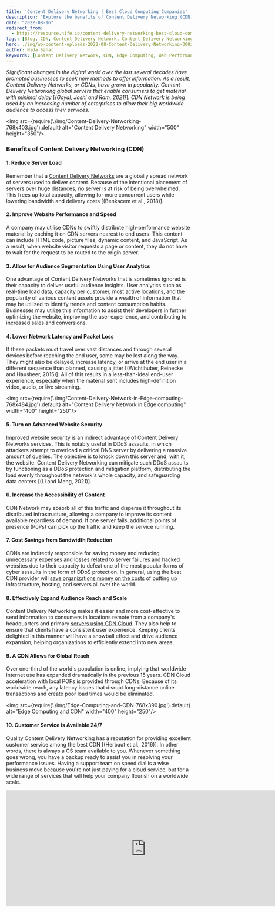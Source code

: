```yaml
---
title: 'Content Delivery Networking | Best Cloud Computing Companies'
description: 'Explore the benefits of Content Delivery Networking (CDN) and its impact on website performance, security, and global reach. Learn how CDNs reduce server load, improve speed, and provide advanced security features.'
date: "2022-08-16"
redirect_from: 
  - https://resource.nife.io/content-delivery-networking-best-cloud-computing-companies/
tags: [Blog, CDN, Content Delivery Network, Content Delivery Networking, Edge Computing, Intelligent Edge, Nife]
hero: ./img/wp-content-uploads-2022-08-Content-Delivery-Networking-300x158.jpg
author: Nida Sahar
keywords: [Content Delivery Network, CDN, Edge Computing, Web Performance, Network Security, Global Reach, Bandwidth Reduction]
---
```


*Significant changes in the digital world over the last several decades have prompted businesses to seek new methods to offer information. As a result, Content Delivery Networks, or CDNs, have grown in popularity. Content Delivery Networking global servers that enable consumers to get material with minimal delay* [_(Goyal, Joshi and Ram, 2021)_]*. CDN Network is being used by an increasing number of enterprises to allow their big worldwide audience to access their services.*

<img src={require('./img/Content-Delivery-Networking-768x403.jpg').default} alt="Content Delivery Networking" width="500" height="350"/>
<br/>



### Benefits of Content Delivery Networking (CDN)

#### 1. Reduce Server Load

Remember that a [Content Delivery Networks](/blog/content-delivery-networking-digital-ecosystems/) are a globally spread network of servers used to deliver content. Because of the intentional placement of servers over huge distances, no server is at risk of being overwhelmed. This frees up total capacity, allowing for more concurrent users while lowering bandwidth and delivery costs [(Benkacem et al., 2018)].

#### 2. Improve Website Performance and Speed

A company may utilise CDNs to swiftly distribute high-performance website material by caching it on CDN servers nearest to end users. This content can include HTML code, picture files, dynamic content, and JavaScript. As a result, when website visitor requests a page or content, they do not have to wait for the request to be routed to the origin server.

#### 3. Allow for Audience Segmentation Using User Analytics

One advantage of Content Delivery Networks that is sometimes ignored is their capacity to deliver useful audience insights. User analytics such as real-time load data, capacity per customer, most active locations, and the popularity of various content assets provide a wealth of information that may be utilized to identify trends and content consumption habits. Businesses may utilize this information to assist their developers in further optimizing the website, improving the user experience, and contributing to increased sales and conversions.

#### 4. Lower Network Latency and Packet Loss

If these packets must travel over vast distances and through several devices before reaching the end user, some may be lost along the way. They might also be delayed, increase latency, or arrive at the end user in a different sequence than planned, causing a jitter [(Wichtlhuber, Reinecke and Hausheer, 2015)]. All of this results in a less-than-ideal end-user experience, especially when the material sent includes high-definition video, audio, or live streaming.

<img src={require('./img/Content-Delivery-Network-in-Edge-computing-768x484.jpg').default} alt="Content Delivery Network in Edge computing" width="400" height="250"/>
<br/>



#### 5. Turn on Advanced Website Security

Improved website security is an indirect advantage of Content Delivery Networks services. This is notably useful in DDoS assaults, in which attackers attempt to overload a critical DNS server by delivering a massive amount of queries. The objective is to knock down this server and, with it, the website. Content Delivery Networking can mitigate such DDoS assaults by functioning as a DDoS protection and mitigation platform, distributing the load evenly throughout the network's whole capacity, and safeguarding data centers [(Li and Meng, 2021)].

#### 6. Increase the Accessibility of Content

CDN Network may absorb all of this traffic and disperse it throughout its distributed infrastructure, allowing a company to improve its content available regardless of demand. If one server fails, additional points of presence (PoPs) can pick up the traffic and keep the service running.

#### 7. Cost Savings from Bandwidth Reduction

CDNs are indirectly responsible for saving money and reducing unnecessary expenses and losses related to server failures and hacked websites due to their capacity to defeat one of the most popular forms of cyber assaults in the form of DDoS protection. In general, using the best CDN provider will [save organizations money on the costs](/blog/cloud-cost-management-use-nife-to-save-cloud-budget/) of putting up infrastructure, hosting, and servers all over the world.

#### 8. Effectively Expand Audience Reach and Scale

Content Delivery Networking makes it easier and more cost-effective to send information to consumers in locations remote from a company's headquarters and primary [servers using CDN Cloud](/blog/cloud-computing-platforms-free-cloud-server/). They also help to ensure that clients have a consistent user experience. Keeping clients delighted in this manner will have a snowball effect and drive audience expansion, helping organizations to efficiently extend into new areas.

#### 9. A CDN Allows for Global Reach

Over one-third of the world's population is online, implying that worldwide internet use has expanded dramatically in the previous 15 years. CDN Cloud acceleration with local POPs is provided through CDNs. Because of its worldwide reach, any latency issues that disrupt long-distance online transactions and create poor load times would be eliminated.

<img src={require('./img/Edge-Computing-and-CDN-768x390.jpg').default} alt="Edge Computing and CDN" width="400" height="250"/>
<br/>



#### 10. Customer Service is Available 24/7

Quality Content Delivery Networking has a reputation for providing excellent customer service among the best CDN [(Herbaut et al., 2016)]. In other words, there is always a CS team available to you. Whenever something goes wrong, you have a backup ready to assist you in resolving your performance issues. Having a support team on speed dial is a wise business move because you're not just paying for a cloud service, but for a wide range of services that will help your company flourish on a worldwide scale.

<iframe width="760" height="315" src="https://www.youtube.com/embed/D6k5laUQnQU?si=tuctIAc-SZn-lxyP" title="YouTube video player" frameborder="0" allow="accelerometer; autoplay; clipboard-write; encrypted-media; gyroscope; picture-in-picture; web-share" referrerpolicy="strict-origin-when-cross-origin" allowfullscreen></iframe>
